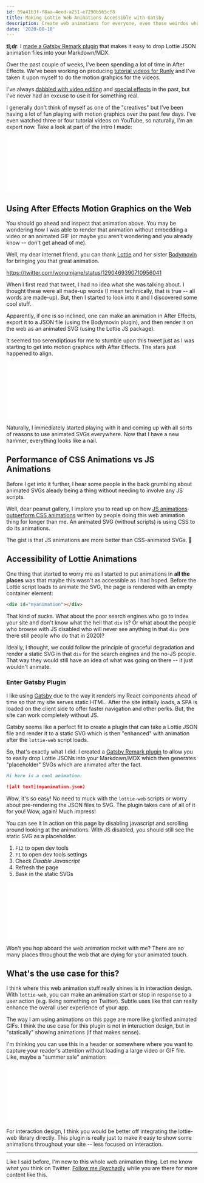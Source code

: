 ```yaml
---
id: 09a41b3f-f8aa-4eed-a251-e7290b565cf8
title: Making Lottie Web Animations Accessible with Gatsby
description: Create web animations for everyone, even those weirdos who browse the internet without javascript.
date: '2020-08-10'
---
```



<Alert>

**<abbr title="too long;didn't read">tl;dr</abbr>**: I [made a Gatsby Remark plugin](https://github.com/chadly/gatsby-remark-lottie) that makes it easy to drop Lottie JSON animation files into your Markdown/MDX.

</Alert>

Over the past couple of weeks, I've been spending a lot of time in After Effects. We've been working on producing [tutorial videos for Runly](https://www.runly.io/youtube/) and I've taken it upon myself to do the motion grahpics for the videos.

I've always [dabbled with video editing](https://www.youtube.com/watch?v=rP-2ksWFk4o) and [special effects](https://vimeo.com/1524951) in the past, but I've never had an excuse to use it for something real.

I generally don't think of myself as one of the "creatives" but I've been having a lot of fun playing with motion graphics over the past few days. I've even watched three or four tutorial videos on YouTube, so naturally, I'm an expert now. Take a look at part of the intro I made:

<BackgroundBox>

![runly](runly.json)

</BackgroundBox>

## Using After Effects Motion Graphics on the Web

You should go ahead and inspect that animation above. You may be wondering how I was able to render that animation without embedding a video or an animated GIF (or maybe you aren't wondering and you already know -- don't get ahead of me).

Well, my dear internet friend, you can thank [Lottie](https://github.com/airbnb/lottie-web) and her sister [Bodymovin](https://exchange.adobe.com/creativecloud.details.12557.bodymovin.html) for bringing you that great animation.

https://twitter.com/wongmjane/status/1290469390710956041

When I first read that tweet, I had no idea what she was talking about. I thought these were all made-up words (I mean technically, that is true -- all words are made-up). But, then I started to look into it and I discovered some cool stuff.

Apparently, if one is so inclined, one can make an animation in After Effects, export it to a JSON file (using the Bodymovin plugin), and then render it on the web as an animated SVG (using the Lottie JS package).

It seemed too serendiptious for me to stumble upon this tweet just as I was starting to get into motion graphics with After Effects. The stars just happened to align.

<Box>

![star strike emoji](star-strike-emoji.json)

</Box>

Naturally, I immediately started playing with it and coming up with all sorts of reasons to use animated SVGs everywhere. Now that I have a new hammer, everything looks like a nail.

## Performance of CSS Animations vs JS Animations

Before I get into it further, I hear some people in the back grumbling about animated SVGs aleady being a thing without needing to involve any JS scripts.

Well, dear peanut gallery, I implore you to read up on how [JS animations outperform CSS animations](https://css-tricks.com/myth-busting-css-animations-vs-javascript/) written by people doing this web animation thing for longer than me. An animated SVG (without scripts) is using CSS to do its animations.

The gist is that JS animations are more better than CSS-animated SVGs. 🤷

## Accessibility of Lottie Animations

One thing that started to worry me as I started to put animations in **all the places** was that maybe this wasn't as accessible as I had hoped. Before the Lottie script loads to animate the SVG, the page is rendered with an empty container element:

```html
<div id="myanimation"></div>
```

That kind of sucks. What about the poor search engines who go to index your site and don't know what the hell that `div` is? Or what about the people who browse with JS disabled who will never see anything in that `div` (are there still people who do that in 2020)?

Ideally, I thought, we could follow the principle of graceful degradation and render a static SVG in that `div` for the search engines and the no-JS people. That way they would still have an idea of what was going on there -- it just wouldn't animate.

### Enter Gatsby Plugin

I like using [Gatsby](https://www.gatsbyjs.org/) due to the way it renders my React components ahead of time so that my site serves static HTML. After the site initially loads, a SPA is loaded on the client side to offer faster navigation and other perks. But, the site can work completely without JS.

Gatsby seems like a perfect fit to create a plugin that can take a Lottie JSON file and render it to a static SVG which is then "enhanced" with animation after the `lottie-web` script loads.

So, that's exactly what I did. I created a [Gatsby Remark plugin](https://github.com/chadly/gatsby-remark-lottie) to allow you to easily drop Lottie JSONs into your Markdown/MDX which then generates "placeholder" SVGs which are animated after the fact.

```markdown
Hi here is a cool animation:

![alt text](myanimation.json)
```

Wow, it's so easy! No need to muck with the `lottie-web` scripts or worry about pre-rendering the JSON files to SVG. The plugin takes care of all of it for you! Wow, again! Much impress!

You can see it in action on this page by disabling javascript and scrolling around looking at the animations. With JS disabled, you should still see the static SVG as a placeholder.

<Alert title="Disable JS in Chrome">

1. `F12` to open dev tools
2. `F1` to open dev tools settings
3. Check _Disable Javascript_
4. Refresh the page
5. Bask in the static SVGs

</Alert>

<Box>

![rocket](rocket.json)

</Box>

Won't you hop aboard the web animation rocket with me? There are so many places throughout the web that are dying for your animated touch.

## What's the use case for this?

I think where this web animation stuff really shines is in interaction design. With `lottie-web`, you can make an animation start or stop in response to a user action (e.g. liking something on Twitter). Subtle uses like that can really enhance the overall user experience of your app.

The way I am using animations on this page are more like glorified animated GIFs. I think the use case for this plugin is not in interaction design, but in "statically" showing animations (if that makes sense).

I'm thinking you can use this in a header or somewhere where you want to capture your reader's attention without loading a large video or GIF file. Like, maybe a "summer sale" animation:

<Box>

![summer sale](summer-sale.json)

</Box>

For interaction design, I think you would be better off integrating the lottie-web library directly. This plugin is really just to make it easy to show some animations throughout your site -- less focused on interaction.

------------------------------

Like I said before, I'm new to this whole web animation thing. Let me know what you think on Twitter. [Follow me @wchadly](https://twitter.com/wchadly) while you are there for more content like this.
